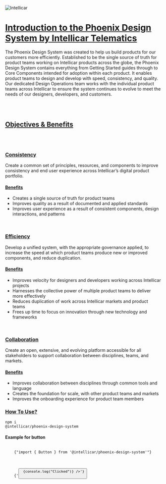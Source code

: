 
<Meta title="Design System/Introduction" />

<style>{`
  a{
    color: #E62F4D !important;
  }

  .sbdocs-content .logo{
    display: flex;
    align-items: center;
    justify-content: center;
    margin-bottom: 3rem;
  }

  .sbdocs-content .logo img{
    width: 15rem;
  }

  .sbdocs-content .sbdocs-p, .sbdocs-li{
    font-size: 1rem;
    letter-spacing: 1px;
    word-spacing: 2px;
  }
`}</style>

<div class="sbdocs sbdocs-content">
  <div class="logo">
    <img src="/intellicar.png" alt="Intellicar" />
  </div>
	<h1 id="introduction-to-the-intellicar-design-system" class="sbdocs sbdocs-h1">
    <a aria-hidden="true" href="#introduction-to-the-intellicar-design-system" tabindex="-1" target="_self" class="css-yi0p10">
      Introduction to the Phoenix Design System by Intellicar Telematics
    </a>
  </h1>
	<p class="sbdocs sbdocs-p">
    The Phoenix Design System was created to help us build products for our customers more efficiently. Established to be the single source of truth for product teams working on Intellicar products across the globe, the Phoenix Design System contains everything from Getting Started guides through to Core Components intended for adoption within each product. It enables product teams to design and develop with speed, consistency, and quality. Our dedicated Design Operations team works with the individual product teams across Intellicar to ensure the system continues to evolve to meet the needs of our designers, developers, and customers.
  </p>
  <br /><br />
	<h2 id="objectives--benefits" class="sbdocs sbdocs-h2">
    <a aria-hidden="true" href="#objectives--benefits" tabindex="-1" target="_self" class="css-yi0p10">
      Objectives &amp; Benefits
    </a>
  </h2>
  <br /><br />
	<h3 id="consistency" class="sbdocs sbdocs-h3">
    <a aria-hidden="true" href="#consistency" tabindex="-1" target="_self" class="css-yi0p10">
      Consistency
    </a>
  </h3>
	<p class="sbdocs sbdocs-p">
    Create a common set of principles, resources, and components to improve consistency and end user experience across Intellicar’s digital product portfolio.
  </p>
	<h4 id="benefits" class="sbdocs sbdocs-h4">
    <a aria-hidden="true" href="#benefits" tabindex="-1" target="_self" class="css-yi0p10">
      Benefits
    </a>
  </h4>
	<ul class="sbdocs sbdocs-ul">
		<li class="sbdocs sbdocs-li">Creates a single source of truth for product teams</li>
		<li class="sbdocs sbdocs-li">Improves quality as a result of documented and applied standards</li>
		<li class="sbdocs sbdocs-li">Improves user experience as a result of consistent components, design interactions, and patterns</li>
	</ul>
  <br />
	<h3 id="efficiency" class="sbdocs sbdocs-h3">
    <a aria-hidden="true" href="#efficiency" tabindex="-1" target="_self" class="css-yi0p10">
      Efficiency
    </a>
  </h3>
	<p class="sbdocs sbdocs-p css-h1r25o">Develop a unified system, with the appropriate governance applied, to increase the speed at which product teams produce new or improved components, and reduce duplication.</p>
	<h4 id="benefits-1" class="sbdocs sbdocs-h4">
    <a aria-hidden="true" href="#benefits-1" tabindex="-1" target="_self" class="css-yi0p10">
      Benefits
    </a>
  </h4>
	<ul class="sbdocs sbdocs-ul css-6w1349">
		<li class="sbdocs sbdocs-li">Improves velocity for designers and developers working across Intellicar projects</li>
		<li class="sbdocs sbdocs-li">Harnesses the collective power of multiple product teams to deliver more effectively</li>
		<li class="sbdocs sbdocs-li">Reduces duplication of work across Intellicar markets and product teams</li>
		<li class="sbdocs sbdocs-li">Frees up time to focus on innovation through new technology and frameworks</li>
	</ul>
  <br />
	<h3 id="collaboration" class="sbdocs sbdocs-h3">
    <a aria-hidden="true" href="#collaboration" tabindex="-1" target="_self" class="css-yi0p10">
      Collaboration
    </a>
  </h3>
	<p class="sbdocs sbdocs-p css-h1r25o">Create an open, extensive, and evolving platform accessible for all stakeholders to support collaboration between disciplines, teams, and markets.</p>
	<h4 id="benefits-2" class="sbdocs sbdocs-h4 css-hsks4z">
    <a aria-hidden="true" href="#benefits-2" tabindex="-1" target="_self" class="css-yi0p10">
      Benefits
    </a>
  </h4>
	<ul class="sbdocs sbdocs-ul css-6w1349">
		<li class="sbdocs sbdocs-li">Improves collaboration between disciplines through common tools and language</li>
		<li class="sbdocs sbdocs-li">Creates the foundation for scale, with other product teams and markets</li>
		<li class="sbdocs sbdocs-li">Improves the onboarding experience for product team members</li>
	</ul>

  <h3 id="collaboration" class="sbdocs sbdocs-h3">
    <a aria-hidden="true" href="#collaboration" tabindex="-1" target="_self" class="css-yi0p10">
      How To Use?
    </a>
  </h3>

  <code class="sbdocs sbdocs-p css-h1r25o">npm i @intellicar/phoenix-design-system</code>
  <h4 id="benefits-2" class="sbdocs sbdocs-h4 css-hsks4z"><a>Example for button</a></h4>

  <code>
    {"import { Button } from '@intellicar/phoenix-design-system'"}
  </code>
  <br />
  <br />
  <code>
    {'<Button label="Click Me!" onClick: () => {console.log("Clicked")} />'}
  </code>




</div>
